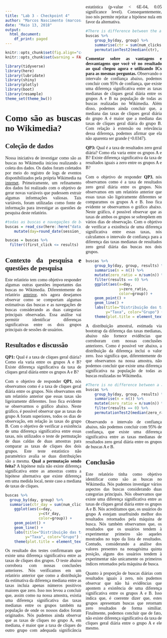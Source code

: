 ```yaml
---
title: "Lab 3 - Checkpoint 4"
author: "Marcos Nascimento (marcosantonio@copin.ufcg.edu.br)"
date: "Maio 13, 2018"
output:
  html_document:
    df_print: paged
---
```


<style>
    body {text-align: justify;
    font-family: "Times New Roman";
    -webkit-column-count:2;}
</style>

```r
knitr::opts_chunk$set(fig.align="center", fig.width=7, fig.height=4)
knitr::opts_chunk$set(warning = FALSE)

library(tidyverse)
library(here)
library(lubridate)
library(shiny)
library(plotly)
library(boot)
library(resample)
theme_set(theme_bw())
```

# Como são as buscas no Wikimedia?

## Coleção de dados

Nossa iniciativa de investigar como são as buscas no Wikimedia iniciou realizando a coleta dos dados. Os dados foram coletados por meio do registro de logs de eventos disponibilizados pela própria Wikimedia na [internet](https://github.com/wikimedia-research/Discovery-Hiring-Analyst-2016). Primeiramente, um refinamento dos dados foi realizado com o objetivo de gerar novas variáveis que pudessem extrair algumas informações valiosas. Tais variáveis, foram utilizadas como fonte de informação para investigar as questões de pesquisa deste relatório. 

```r
#todas as buscas e navegações de busca
buscas = read_csv(here::here("data/search_data.csv")) %>%
    mutate(day=round_date(session_start_date, unit = "day"))

buscas = buscas %>%
  filter((first_click <= results) | (is.na(first_click) & num_clicks == 0))
```

## Contexto da pesquisa e questões de pesquisa

Este relatório tem como objetivo responder algumas outras questões importantes das buscas no Wikimedia. Diferentemente do relatório [anteiror](http://rpubs.com/marcosasn/385251), nós agora desejamos observar como se comportam algumas estimativas das buscas e as navegações de buscas considerando as duas categorias principais observadas. Essa análise vai permitir identificar diferenças significativas entre os dois grupos principais de sessões de usuários.

## Resultados e discussão

**QP1:** Qual é a taxa de cliques geral diária? Como ela varia entre os grupos A e B? Existe diferença significativa da taxa de cliques geral diária entre os grupos A e B?

Com o objetivo de responder **QP1**, nós observamos como é a taxa de cliques geral diária entre os grupos. Nós observamos em um relatório anterior que essas taxas são ligeiramente diferentes. Isso fica evidente se observarmos o gráfico abaixo. Neste gráfico, é possível observar que as taxas do grupo A foram superiores, todos os dias de observação, em relação às taxas do grupo B. Com o objetivo de verificar a existência de uma diferença significativa entre essas taxas, nós utilizados o teste de permutação de duas caldas de duas amostras para comparar as taxas de cliques dos dois grupos. Este teste estatístico não paramétrico avalia se duas distribuições são a mesma. **Qual a permutação sendo feita?** A hipótese nula não existe diferença significativa entre as amostras contra a hipótese alternativa que existe diferença em uma medida local, neste caso a mediana de taxas de cliques.

```r
buscas %>% 
  group_by(day, group) %>% 
  summarise(ctr_day = sum(num_clicks > 0) / n()) %>%
    ggplot(aes(x=day, 
               y=ctr_day,
               color=group)) +
    geom_point() +
    geom_line() +
    labs(title="Distribuição das taxas de cliques geral", x="Dia",
         y="Taxa", color="Grupo") +
    theme(plot.title = element_text(hjust = 0.5))
```

Os resultado dos testes confirmaram que existe uma diferença significativa entre as taxas de cliques dos grupos. O teste abaixo corrobora com nossas conclusões anteriores. Nós verificamos em um relatório anterior que como a distribuição da estimativa da diferença mediana entre as taxas incluia apenas números positivos maiores que zero. Isso nos levou a concluir que, assim como na nossa amostra, existia uma diferença significativa das taxas medianas entre os grupos também na população de onde os nossos dados foram originados. Nós pudemos ainda observar que as taxas de cliques no grupo A, em mediana, é maior que a taxa de cliques do outro grupo com adequada significância estatística (p-value < 6E-04, 0.05 significance level). Consequentemente, isso nós permite rejeitar a hipótese nula em favor da alternativa.

```r
#There is difference between the a diary median ctr and b (p-value=8E-04)
buscas %>% 
    group_by(day, group) %>% 
    summarise(ctr = sum(num_clicks > 0) / n()) %>%
    permutationTest2(median(ctr), treatment = group)

```

**Comentar sobre as vantagens e desvantagens que você vê no resultado ao qual chegou agora e utilizando ICs para as mesmas perguntas.** Observando o intervalo de confiança abaixo, podemos concluir com 95% de confiança, que existe uma diferença significativa entre as taxas medianas de cliques geral diária entre os grupos A e B na população de todas as buscas realizadas no Wikimedia. Além disso, podemos ainda concluir que, a mediana das taxas de cliques geral diária do grupo A é maior que a mediana das taxas de cliques geral diária do grupo B. Com relação à extensão ou relevância dessa diferença, podemos afirmar que ela não aparenta ser grande (~0.0347).

**QP3:** Qual é a taxa de resultados zero geral diária? Como ela varia entre os grupos A e B? Existe diferença significativa da taxa de resultados iguais a zero entre os grupos A e B?

Com o objetivo de responder **QP3**, nós observamos como é a taxa de resultados zero geral diária entre os grupos. Nós observamos em um relatório anterior que essas taxas são ligeiramente diferentes se comparamos os grupos A e B. Isso fica evidente se observarmos o gráfico abaixo. Neste gráfico, é possível observar que as taxas de ambos os grupos se sobrepõem em vários dias de observação. Com o objetivo de verificar a existência de uma diferença significativa entre essas taxas, nós calculamos o intervalo de confiança para a diferença das taxas medianas de resultados zero geral diária das buscas nos dois grupos.
```r
buscas %>%
    group_by(day, group, results) %>%
    summarise(n = n()) %>%
    mutate(zero_ratio = n/sum(n)) %>%
    filter(results == 0) %>%
    ggplot(aes(x=day, 
               y=zero_ratio,
               color=group)) +
    geom_point() +
    geom_line() +
    labs(title="Distribuição das taxas de resultados zero geral", x="Dia",
         y="Taxa", color="Grupo") +
    theme(plot.title = element_text(hjust = 0.5))
```
A distribuição amostral, estimada via bootstrap da diferença das taxas medianas, abaixo não fornece evidências que corroboram com nossas conclusões anteriores. Como é possível ver abaixo, a distribuição da diferença inclui o valor zero. Isso significa que, diferentemente do que observamos na nossa amostra, não podemos concluir que existe uma diferença significativa na população de todas as buscas realizadas no Wikimedia. 
```r
#There is no difference between a and b (p-value=0.2992)
buscas %>% 
    group_by(day, group, results) %>%
    summarise(n = n()) %>%
    mutate(zero_ratio = n/sum(n)) %>%
    filter(results == 0) %>%
    permutationTest2(median(zero_ratio), treatment = group)
```
Observando o intervalo de confiança abaixo, não podemos concluir com 95% de confiança, que existe uma diferença significativa entre as taxas medianas de resultados zero geral diária entre os grupos de buscas A e B.

## Conclusão

Este relatório tinha como objetivo identificar como são as buscas no Wikimedia. Nós pudemos investigar vários aspectos das buscas considerando duas categorias principais. Nós observamos que existe uma diferença significativa entre as taxas de cliques geral diária entre os grupos A e B. Nós acreditamos que, os usuários do grupo A estejam usurfruindo melhor dos resultados retornados pela máquina de busca. Nós também observamos que, os resultados que os usuários tendem à experimentar primeiro são aqueles mostrados no topo da lista de resultados. Contudo, considerando a análise dos valores presentes na nonagésima quinta posição, alguns dos usuários tendem à experimentar não unicamente os primeiros índices retornados pela máquina de busca. 

Quanto à proporção de buscas diárias com resultados iguais à zero, nós pudemos observar que não há evidências que apontem a existência de uma diferença significativa entre os grupos A e B. Isso indica que, é coerente dizer que, estes grupos apresentam buscas que retornam zero resultados de forma similiar. Finalmente, podemos concluir que de fato, não existe diferença significativa da taxa de cliques geral diária entre o grupo A e ele mesmo.